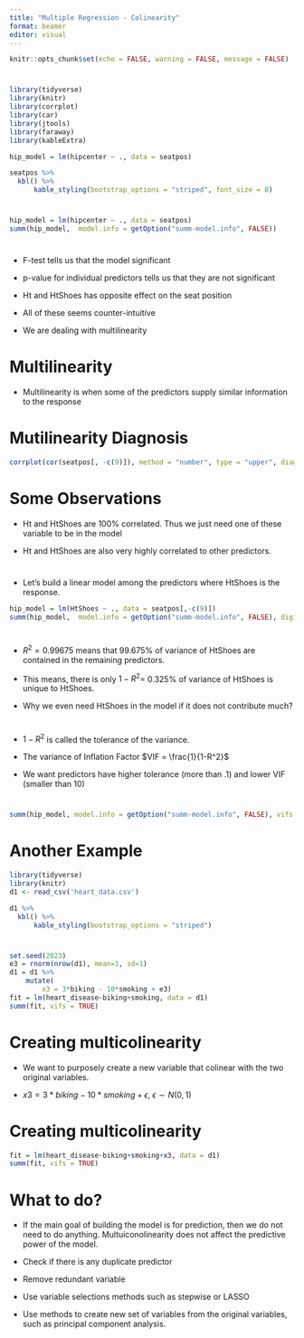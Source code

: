 ```yaml
---
title: "Multiple Regression - Colinearity"
format: beamer
editor: visual
---
```


```r
knitr::opts_chunk$set(echo = FALSE, warning = FALSE, message = FALSE)
```

# 

```r
library(tidyverse)
library(knitr)
library(corrplot)
library(car)
library(jtools)
library(faraway)
library(kableExtra)

hip_model = lm(hipcenter ~ ., data = seatpos)

seatpos %>%
  kbl() %>% 
      kable_styling(bootstrap_options = "striped", font_size = 8)
```

# 

```r
hip_model = lm(hipcenter ~ ., data = seatpos)
summ(hip_model,  model.info = getOption("summ-model.info", FALSE))
```

# 

-   F-test tells us that the model significant

-   p-value for individual predictors tells us that they are not significant

-   Ht and HtShoes has opposite effect on the seat position

-   All of these seems counter-intuitive

-   We are dealing with multilinearity

# Multilinearity

-   Multilinearity is when some of the predictors supply similar information to the response

# Mutilinearity Diagnosis

```r
corrplot(cor(seatpos[, -c(9)]), method = "number", type = "upper", diag = FALSE)
```

# Some Observations

-   Ht and HtShoes are 100% correlated. Thus we just need one of these variable to be in the model

-   Ht and HtShoes are also very highly correlated to other predictors.

# 

-   Let's build a linear model among the predictors where HtShoes is the response.

```r
hip_model = lm(HtShoes ~ ., data = seatpos[,-c(9)])
summ(hip_model,  model.info = getOption("summ-model.info", FALSE), digits = 5)
```

# 

-   $R^2 = 0.99675$ means that 99.675% of variance of HtShoes are contained in the remaining predictors.

-   This means, there is only $1-R^2 =$ 0.325% of variance of HtShoes is unique to HtShoes.

-   Why we even need HtShoes in the model if it does not contribute much?

# 

-   $1-R^2$ is called the tolerance of the variance.

-   The variance of Inflation Factor $VIF = \frac{1}{1-R^2}$

-   We want predictors have higher tolerance (more than .1) and lower VIF (smaller than 10)

# 

```r
summ(hip_model, model.info = getOption("summ-model.info", FALSE), vifs = TRUE)
```

# Another Example

```r
library(tidyverse)
library(knitr)
d1 <- read_csv('heart_data.csv')

d1 %>%
  kbl() %>% 
      kable_styling(bootstrap_options = "striped")

```

# 

```r

set.seed(2023)
e3 = rnorm(nrow(d1), mean=1, sd=1)
d1 = d1 %>%
    mutate(
        x3 = 3*biking - 10*smoking + e3)
fit = lm(heart_disease~biking+smoking, data = d1)
summ(fit, vifs = TRUE)
```

# Creating multicolinearity

-   We want to purposely create a new variable that colinear with the two original variables.

-   $x3 = 3*biking - 10*smoking + \epsilon$, $\epsilon \sim N(0,1)$

# Creating multicolinearity

```r
fit = lm(heart_disease~biking+smoking+x3, data = d1)
summ(fit, vifs = TRUE)
```

# What to do?

-   If the main goal of building the model is for prediction, then we do not need to do anything. Multuiconolinearity does not affect the predictive power of the model.

-   Check if there is any duplicate predictor

-   Remove redundant variable

-   Use variable selections methods such as stepwise or LASSO

-   Use methods to create new set of variables from the original variables, such as principal component analysis.
